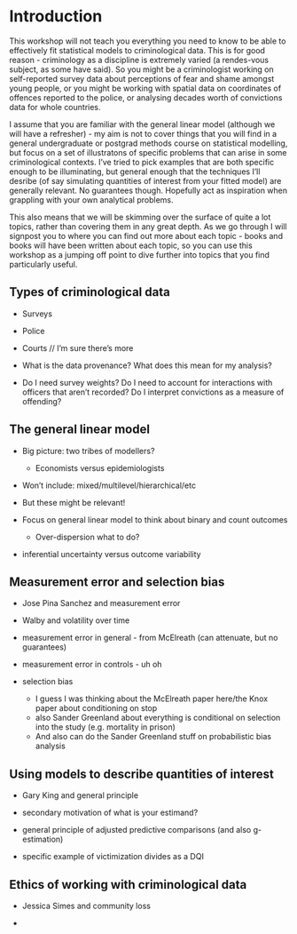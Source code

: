 # Introduction

This workshop will not teach you everything you need to know to be able to effectively fit statistical models to criminological data. This is for good reason - criminology as a discipline is extremely varied (a rendes-vous subject, as some have said). So you might be a criminologist working on self-reported survey data about perceptions of fear and shame amongst young people, or you might be working with spatial data on coordinates of offences reported to the police, or analysing decades worth of convictions data for whole countries.

I assume that you are familiar with the general linear model (although we will have a refresher) - my aim is not to cover things that you will find in a general undergraduate or postgrad methods course on statistical modelling, but focus on a set of illustratons of specific problems that can arise in some criminological contexts. I've tried to pick examples that are both specific enough to be illuminating, but general enough that the techniques I'll desribe (of say simulating quantities of interest from your fitted model) are generally relevant. No guarantees though. Hopefully act as inspiration when grappling with your own analytical problems.

This also means that we will be skimming over the surface of quite a lot topics, rather than covering them in any great depth. As we go through I will signpost you to where you can find out more about each topic - books and books will have been written about each topic, so you can use this workshop as a jumping off point to dive further into topics that you find particularly useful.




## Types of criminological data

-   Surveys

-   Police

-   Courts // I'm sure there's more

-   What is the data provenance? What does this mean for my analysis?

-   Do I need survey weights? Do I need to account for interactions with officers that aren't recorded? Do I interpret convictions as a measure of offending?

## The general linear model

-   Big picture: two tribes of modellers?

    -   Economists versus epidemiologists

-   Won't include: mixed/multilevel/hierarchical/etc

-   But these might be relevant!

-   Focus on general linear model to think about binary and count outcomes

    -   Over-dispersion what to do?

-   inferential uncertainty versus outcome variability

## Measurement error and selection bias

- Jose Pina Sanchez and measurement error

- Walby and volatility over time


-   measurement error in general - from McElreath (can attenuate, but no guarantees)

-   measurement error in controls - uh oh

-   selection bias

    -   I guess I was thinking about the McElreath paper here/the Knox paper about conditioning on stop
    -   also Sander Greenland about everything is conditional on selection into the study (e.g. mortality in prison)
    - And also can do the Sander Greenland stuff on probabilistic bias analysis

##   Using models to describe quantities of interest

-   Gary King and general principle

-   secondary motivation of what is your estimand?

-   general principle of adjusted predictive comparisons (and also g-estimation)

-   specific example of victimization divides as a DQI

## Ethics of working with criminological data

-   Jessica Simes and community loss

-   
